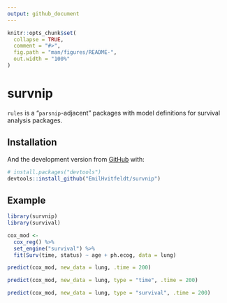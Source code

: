```yaml
---
output: github_document
---
```


<!-- README.md is generated from README.Rmd. Please edit that file -->

```r
knitr::opts_chunk$set(
  collapse = TRUE,
  comment = "#>",
  fig.path = "man/figures/README-",
  out.width = "100%"
)
```

# survnip

<!-- badges: start -->
<!-- badges: end -->

`rules` is a "`parsnip`-adjacent" packages with model definitions for survival analysis packages.

## Installation

And the development version from [GitHub](https://github.com/) with:

``` r
# install.packages("devtools")
devtools::install_github("EmilHvitfeldt/survnip")
```
## Example

```r
library(survnip)
library(survival)

cox_mod <-
  cox_reg() %>%
  set_engine("survival") %>%
  fit(Surv(time, status) ~ age + ph.ecog, data = lung)

predict(cox_mod, new_data = lung, .time = 200)

predict(cox_mod, new_data = lung, type = "time", .time = 200)

predict(cox_mod, new_data = lung, type = "survival", .time = 200)
```

